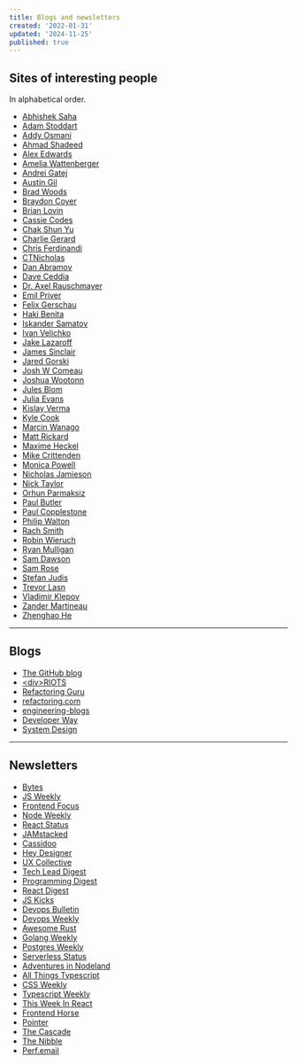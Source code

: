 ```yaml
---
title: Blogs and newsletters
created: '2022-01-31'
updated: '2024-11-25'
published: true
---
```


## Sites of interesting people

In alphabetical order.

- [Abhishek Saha](https://abhisaha.com)
- [Adam Stoddart](https://aaadaaam.com/)
- [Addy Osmani](https://addyosmani.com/)
- [Ahmad Shadeed](https://ishadeed.com/)
- [Alex Edwards](https://alexedwards.net/blog)
- [Amelia Wattenberger](https://wattenberger.com/)
- [Andrei Gatej](https://andreigatej.dev/)
- [Austin Gil](https://austingil.com/)
- [Brad Woods](https://garden.bradwoods.io/)
- [Braydon Coyer](https://braydoncoyer.dev/blog/)
- [Brian Lovin](https://brianlovin.com/)
- [Cassie Codes](https://www.cassie.codes/)
- [Chak Shun Yu](https://www.chakshunyu.com/blog/)
- [Charlie Gerard](https://charliegerard.dev/)
- [Chris Ferdinandi](https://gomakethings.com/)
- [CTNicholas](https://www.ctnicholas.dev/)
- [Dan Abramov](https://overreacted.io/)
- [Dave Ceddia](https://daveceddia.com/archives/)
- [Dr. Axel Rauschmayer](https://2ality.com/)
- [Emil Priver](https://priver.dev/)
- [Felix Gerschau](https://felixgerschau.com/)
- [Haki Benita](https://hakibenita.com/)
- [Iskander Samatov](https://isamatov.com/)
- [Ivan Velichko](https://iximiuz.com/en/)
- [Jake Lazaroff](https://jakelazaroff.com/)
- [James Sinclair](https://jrsinclair.com/)
- [Jared Gorski](https://jaredgorski.org/)
- [Josh W Comeau](https://www.joshwcomeau.com/)
- [Joshua Wootonn](https://www.joshuawootonn.com)
- [Jules Blom](https://julesblom.com/)
- [Julia Evans](https://jvns.ca/)
- [Kislay Verma](https://kislayverma.com/)
- [Kyle Cook](https://blog.webdevsimplified.com/)
- [Marcin Wanago](https://wanago.io/)
- [Matt Rickard](https://matt-rickard.com/)
- [Maxime Heckel](https://blog.maximeheckel.com/)
- [Mike Crittenden](https://critter.blog/)
- [Monica Powell](https://aboutmonica.com/writing/)
- [Nicholas Jamieson](https://ncjamieson.com/)
- [Nick Taylor](https://www.iamdeveloper.com/)
- [Orhun Parmaksiz](https://blog.orhun.dev/)
- [Paul Butler](https://paulbutler.org/)
- [Paul Copplestone](https://paul.copplest.one/)
- [Philip Walton](https://philipwalton.com/)
- [Rach Smith](https://rachsmith.com/)
- [Robin Wieruch](https://www.robinwieruch.de/blog/)
- [Ryan Mulligan](https://ryanmulligan.dev/)
- [Sam Dawson](https://www.samdawson.dev/)
- [Sam Rose](https://samwho.dev/)
- [Stefan Judis](https://www.stefanjudis.com/)
- [Trevor Lasn](https://www.trevorlasn.com/)
- [Vladimir Klepov](https://blog.thoughtspile.tech/)
- [Zander Martineau](https://notes.zander.wtf/)
- [Zhenghao He](https://www.zhenghao.io/)

---

## Blogs

- [The GitHub blog](https://github.blog/)
- [\<div\>RIOTS](https://divriots.com/blog/)
- [Refactoring Guru](https://refactoring.guru/)
- [refactoring.com](https://refactoring.com/catalog/)
- [engineering-blogs](https://github.com/kilimchoi/engineering-blogs)
- [Developer Way](https://www.developerway.com/)
- [System Design](https://systemdesign.one/)

---

## Newsletters

- [Bytes](https://bytes.dev/)
- [JS Weekly](https://javascriptweekly.com/)
- [Frontend Focus](https://frontendfoc.us/)
- [Node Weekly](https://nodeweekly.com/)
- [React Status](https://react.statuscode.com/)
- [JAMstacked](https://jamstack.email/)
- [Cassidoo](https://cassidoo.co/newsletter/)
- [Hey Designer](https://heydesigner.com/)
- [UX Collective](https://uxdesign.cc/)
- [Tech Lead Digest](https://techleaddigest.net/)
- [Programming Digest](https://programmingdigest.net/)
- [React Digest](https://reactdigest.net/)
- [JS Kicks](https://javascriptkicks.com/)
- [Devops Bulletin](https://www.devopsbulletin.com/)
- [Devops Weekly](https://www.devopsweekly.com/)
- [Awesome Rust](https://rust.libhunt.com/newsletter)
- [Golang Weekly](https://golangweekly.com/)
- [Postgres Weekly](https://postgresweekly.com/)
- [Serverless Status](https://serverless.email/)
- [Adventures in Nodeland](https://nodeland.dev/)
- [All Things Typescript](https://www.allthingstypescript.dev/)
- [CSS Weekly](https://css-weekly.com/)
- [Typescript Weekly](https://typescript-weekly.com/)
- [This Week In React](https://thisweekinreact.com/)
- [Frontend Horse](https://frontend.horse/)
- [Pointer](https://www.pointer.io/)
- [The Cascade](https://robinrendle.com/the-cascade/)
- [The Nibble](https://thenibble.substack.com/)
- [Perf.email](https://calibreapp.com/newsletter)

